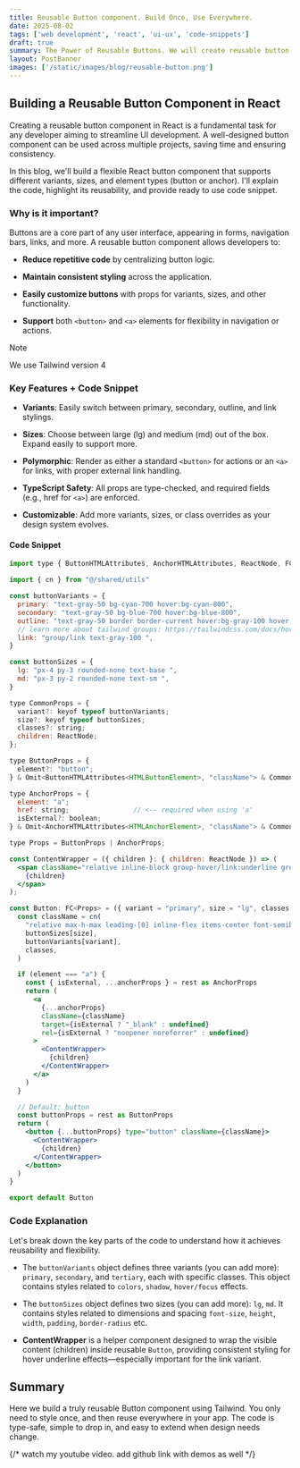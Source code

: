 ```yaml
---
title: Reusable Button component. Build Once, Use Everywhere.
date: 2025-08-02
tags: ['web development', 'react', 'ui-ux', 'code-snippets']
draft: true
summary: The Power of Reusable Buttons. We will create reusable button component written in JSX
layout: PostBanner
images: ['/static/images/blog/reusable-button.png']
---
```


## Building a Reusable Button Component in React

Creating a reusable button component in React is a fundamental task for any developer aiming to streamline UI development. A well-designed button component can be used across multiple projects, saving time and ensuring consistency.

In this blog, we'll build a flexible React button component that supports different variants, sizes, and element types (button or anchor). I'll explain the code, highlight its reusability, and provide ready to use code snippet.

### Why is it important?

Buttons are a core part of any user interface, appearing in forms, navigation bars, links, and more. A reusable button component allows developers to:

- **Reduce repetitive code** by centralizing button logic.

- **Maintain consistent styling** across the application.

- **Easily customize buttons** with props for variants, sizes, and other functionality.

- **Support** both `<button>` and `<a>` elements for flexibility in navigation or actions.

> [!note]
> We use Tailwind version 4

### Key Features + Code Snippet

- **Variants**: Easily switch between primary, secondary, outline, and link stylings.

- **Sizes**: Choose between large (lg) and medium (md) out of the box. Expand easily to support more.

- **Polymorphic**: Render as either a standard `<button>` for actions or an `<a>` for links, with proper external link handling.

- **TypeScript Safety**: All props are type-checked, and required fields (e.g., href for `<a>`) are enforced.

- **Customizable**: Add more variants, sizes, or class overrides as your design system evolves.

#### Code Snippet

```jsx
import type { ButtonHTMLAttributes, AnchorHTMLAttributes, ReactNode, FC } from "react"

import { cn } from "@/shared/utils"

const buttonVariants = {
  primary: "text-gray-50 bg-cyan-700 hover:bg-cyan-800",
  secondary: "text-gray-50 bg-blue-700 hover:bg-blue-800",
  outline: "text-gray-50 border border-current hover:bg-gray-100 hover:text-gray-900",
  // learn more about tailwind groups: https://tailwindcss.com/docs/hover-focus-and-other-states#differentiating-nested-groups
  link: "group/link text-gray-100 ",
}

const buttonSizes = {
  lg: "px-4 py-3 rounded-none text-base ",
  md: "px-3 py-2 rounded-none text-sm ",
}

type CommonProps = {
  variant?: keyof typeof buttonVariants;
  size?: keyof typeof buttonSizes;
  classes?: string;
  children: ReactNode;
};

type ButtonProps = {
  element?: "button";
} & Omit<ButtonHTMLAttributes<HTMLButtonElement>, "className"> & CommonProps;

type AnchorProps = {
  element: "a";
  href: string;                // <-- required when using 'a'
  isExternal?: boolean;
} & Omit<AnchorHTMLAttributes<HTMLAnchorElement>, "className"> & CommonProps;

type Props = ButtonProps | AnchorProps;

const ContentWrapper = ({ children }: { children: ReactNode }) => (
  <span className="relative inline-block group-hover/link:underline group-hover/link:underline-offset-4">
    {children}
  </span>
);

const Button: FC<Props> = ({ variant = "primary", size = "lg", classes, element, children, ...rest }) => {
  const className = cn(
    "relative max-h-max leading-[0] inline-flex items-center font-semibold text-nowrap transition",
    buttonSizes[size],
    buttonVariants[variant],
    classes,
  )

  if (element === "a") {
    const { isExternal, ...anchorProps } = rest as AnchorProps
    return (
      <a
        {...anchorProps}
        className={className}
        target={isExternal ? "_blank" : undefined}
        rel={isExternal ? "noopener noreferrer" : undefined}
      >
        <ContentWrapper>
          {children}
        </ContentWrapper>
      </a>
    )
  }

  // Default: button
  const buttonProps = rest as ButtonProps
  return (
    <button {...buttonProps} type="button" className={className}>
      <ContentWrapper>
        {children}
      </ContentWrapper>
    </button>
  )
}

export default Button
```

### Code Explanation

Let's break down the key parts of the code to understand how it achieves reusability and flexibility.

- The `buttonVariants` object defines three variants (you can add more): `primary`, `secondary`, and `tertiary`, each with specific classes. This object contains styles related to `colors`, `shadow`, `hover/focus` effects.

- The `buttonSizes` object defines two sizes (you can add more): `lg`, `md`. It contains styles related to dimensions and spacing `font-size`, `height`, `width`, `padding`, `border-radius` etc.

- **ContentWrapper** is a helper component designed to wrap the visible content (children) inside reusable `Button`, providing consistent styling for hover underline effects—especially important for the link variant.

## Summary

Here we build a truly reusable Button component using Tailwind. You only need to style once, and then reuse everywhere in your app. The code is type-safe, simple to drop in, and easy to extend when design needs change.

{/* watch my youtube video. add github link with demos as well */}

